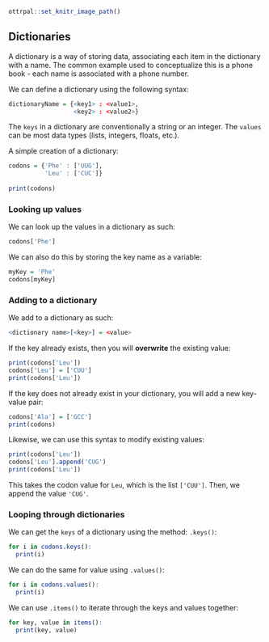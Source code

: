 ```r
ottrpal::set_knitr_image_path()
```

## Dictionaries

A dictionary is a way of storing data, associating each item in the dictionary with a name. The common example used to conceptualize this is a phone book - each name is associated with a phone number. 

We can define a dictionary using the following syntax:

```r
dictionaryName = {<key1> : <value1>, 
                  <key2> : <value2>}
```

The `keys` in a dictionary are conventionally a string or an integer. The `values` can be most data types (lists, integers, floats, etc.).

A simple creation of a dictionary: 

```r
codons = {'Phe' : ['UUG'], 
          'Leu' : ['CUC']}
          
print(codons)
```

### Looking up values

We can look up the values in a dictionary as such: 

```r
codons['Phe']
```

We can also do this by storing the key name as a variable: 

```r
myKey = 'Phe'
codons[myKey]
```

### Adding to a dictionary 

We add to a dictionary as such: 

```r
<dictionary name>[<key>] = <value> 
```

If the key already exists, then you will **overwrite** the existing value: 

```r
print(codons['Leu'])
codons['Leu'] = ['CUU']
print(codons['Leu'])
```

If the key does not already exist in your dictionary, you will add a new key-value pair: 

```r
codons['Ala'] = ['GCC']
print(codons)
```

Likewise, we can use this syntax to modify existing values: 

```r
print(codons['Leu'])
codons['Leu'].append('CUG')
print(codons['Leu'])
```

This takes the codon value for `Leu`, which is the list `['CUU']`. Then, we append the value `'CUG'`.

### Looping through dictionaries

We can get the `keys` of a dictionary using the method: `.keys()`:

```r
for i in codons.keys():
  print(i)
```

We can do the same for value using `.values()`:

```r
for i in codons.values():
  print(i)
```


We can use `.items()` to iterate through the keys and values together:

```r
for key, value in items():
  print(key, value)
```


